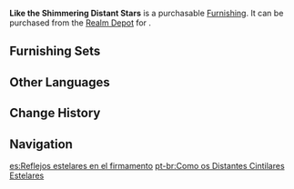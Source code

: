 {{Furnishing Infobox
|id             = 372464
|image          = Item Like the Shimmering Distant Stars.png
|category       = Landform
|subcategory    = Shrub
|quality        = 3
|adeptal_energy = 20
|load           = 50
|reduced_load   = 50
|description    = "When you stare at certain stars, the contours of their light will change before you know it..."<br />After getting used to a life of expeditions and camping out in the wild, the [[Layla|sleepless young woman]] attempted to finish drawing her star maps in the first half of the night, before riding the wave of academic satisfaction and exhaustion to sleep. In her weary, groggy state, she found that the leaves of a certain plant resembled the contours of starlight that appeared after one observed distant stars for long periods of time. As such, she began to use the leaves of this plant to assist in drawing larger observation maps ー a measure that met with unexpected success.
|mention        = Layla
|source1        = [[Realm Depot]]
}}

'''Like the Shimmering Distant Stars''' is a purchasable [[Furnishing]]. It can be purchased from the [[Realm Depot]] for {{Item|Realm Currency|30|x=80}}.

==Furnishing Sets==
{{Craft Usage}}

==Other Languages==
{{Other Languages
|en      = Like the Shimmering Distant Stars
|zhs     = 「如烨烁的远星」
|zhs_rm  = "Rú Yèshuò de Yuǎnxīng"
|zht     = 「如燁爍的遠星」
|zht_rm  = "Rú Yèshuò de Yuǎnxīng"
|zh_tl   = 
|ja      = 「輝く遠星の如く」
|ja_rm   = "Kagayaku Ensei no Gotoku"{{Assumed}}
|ja_tl   = 
|ko      = 「반짝이는 저 먼 별처럼」
|ko_rm   = "Banjjagineun Jeo Meon Byeolcheoreom"
|ko_tl   = "Like the Shining Star Far Away"
|es      = Reflejos estelares en el firmamento
|es_tl   = Stellar Reflections in the Firmament
|fr      = «&nbsp;Comme les étoiles scintillantes lointaines&nbsp;»
|fr_tl   = "Like the Distant Scintillating Stars"
|ru      = Подобно далёким мерцающим звёздам
|ru_tl   = Like the Shimmering Distant Stars
|th      = "ดุจดาวแสนไกลที่ส่องประกายระยับ"
|th_rm   = 
|th_tl   = 
|vi      = Như Những Ngôi Sao Lấp Lánh Xa Xăm
|vi_tl   = 
|de      = „Wie in der Ferne brennende Sterne“
|de_tl   = 
|id      = Layaknya Bintang Bersinar di Kejauhan
|id_tl   = Like the Shining Stars in the Distance
|pt      = Como os Distantes Cintilares Estelares
|pt_tl   = 
|tr      = Uzakta Parıldayan Yıldızlar Misali
|tr_tl   = 
|it      = Come le lontane stelle scintillanti
|it_tl   = 
}}

==Change History==
{{Change History|3.1}}

==Navigation==
{{Furnishing Navbox|exterior}}

[[es:Reflejos estelares en el firmamento]]
[[pt-br:Como os Distantes Cintilares Estelares]]